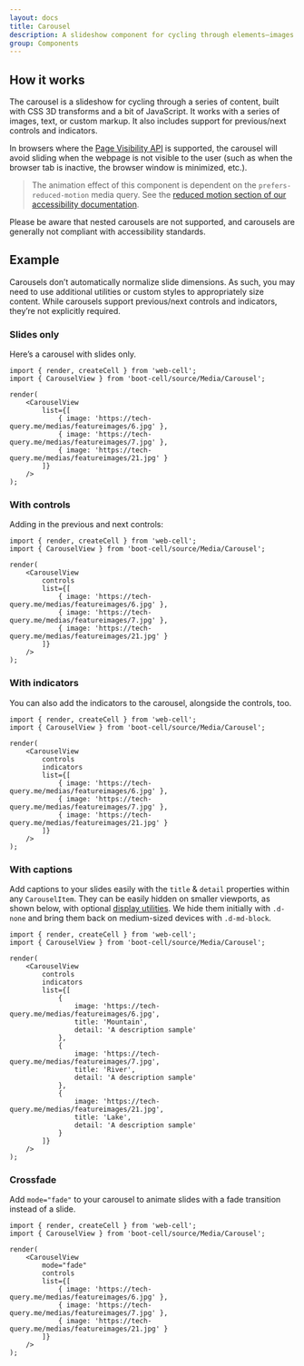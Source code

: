 ```yaml
---
layout: docs
title: Carousel
description: A slideshow component for cycling through elements—images or slides of text—like a carousel.
group: Components
---
```




## How it works

The carousel is a slideshow for cycling through a series of content, built with CSS 3D transforms and a bit of JavaScript.
It works with a series of images, text, or custom markup. It also includes support for previous/next controls and indicators.

In browsers where the [Page Visibility API][1] is supported, the carousel will avoid sliding when the webpage is not visible to the user
(such as when the browser tab is inactive, the browser window is minimized, etc.).

> The animation effect of this component is dependent on the `prefers-reduced-motion` media query.
> See the [reduced motion section of our accessibility documentation][2].

Please be aware that nested carousels are not supported, and carousels are generally not compliant with accessibility standards.

## Example

Carousels don’t automatically normalize slide dimensions. As such, you may need to use additional utilities or custom styles to appropriately size content.
While carousels support previous/next controls and indicators, they’re not explicitly required.

### Slides only

Here’s a carousel with slides only.

<Example>
    <CarouselView
        list={[
            { image: 'https://tech-query.me/medias/featureimages/6.jpg' },
            { image: 'https://tech-query.me/medias/featureimages/7.jpg' },
            { image: 'https://tech-query.me/medias/featureimages/21.jpg' }
        ]}
    />
</Example>

```TSX
import { render, createCell } from 'web-cell';
import { CarouselView } from 'boot-cell/source/Media/Carousel';

render(
    <CarouselView
        list={[
            { image: 'https://tech-query.me/medias/featureimages/6.jpg' },
            { image: 'https://tech-query.me/medias/featureimages/7.jpg' },
            { image: 'https://tech-query.me/medias/featureimages/21.jpg' }
        ]}
    />
);
```

### With controls

Adding in the previous and next controls:

<Example>
    <CarouselView
        controls
        list={[
            { image: 'https://tech-query.me/medias/featureimages/6.jpg' },
            { image: 'https://tech-query.me/medias/featureimages/7.jpg' },
            { image: 'https://tech-query.me/medias/featureimages/21.jpg' }
        ]}
    />
</Example>

```TSX
import { render, createCell } from 'web-cell';
import { CarouselView } from 'boot-cell/source/Media/Carousel';

render(
    <CarouselView
        controls
        list={[
            { image: 'https://tech-query.me/medias/featureimages/6.jpg' },
            { image: 'https://tech-query.me/medias/featureimages/7.jpg' },
            { image: 'https://tech-query.me/medias/featureimages/21.jpg' }
        ]}
    />
);
```

### With indicators

You can also add the indicators to the carousel, alongside the controls, too.

<Example>
    <CarouselView
        controls
        indicators
        list={[
            { image: 'https://tech-query.me/medias/featureimages/6.jpg' },
            { image: 'https://tech-query.me/medias/featureimages/7.jpg' },
            { image: 'https://tech-query.me/medias/featureimages/21.jpg' }
        ]}
    />
</Example>

```TSX
import { render, createCell } from 'web-cell';
import { CarouselView } from 'boot-cell/source/Media/Carousel';

render(
    <CarouselView
        controls
        indicators
        list={[
            { image: 'https://tech-query.me/medias/featureimages/6.jpg' },
            { image: 'https://tech-query.me/medias/featureimages/7.jpg' },
            { image: 'https://tech-query.me/medias/featureimages/21.jpg' }
        ]}
    />
);
```

### With captions

Add captions to your slides easily with the `title` & `detail` properties within any `CarouselItem`.
They can be easily hidden on smaller viewports, as shown below, with optional [display utilities][3].
We hide them initially with `.d-none` and bring them back on medium-sized devices with `.d-md-block`.

<Example>
    <CarouselView
        controls
        indicators
        list={[
            {
                image: 'https://tech-query.me/medias/featureimages/6.jpg',
                title: 'Mountain',
                detail: 'A description sample'
            },
            {
                image: 'https://tech-query.me/medias/featureimages/7.jpg',
                title: 'River',
                detail: 'A description sample'
            },
            {
                image: 'https://tech-query.me/medias/featureimages/21.jpg',
                title: 'Lake',
                detail: 'A description sample'
            }
        ]}
    />
</Example>

```TSX
import { render, createCell } from 'web-cell';
import { CarouselView } from 'boot-cell/source/Media/Carousel';

render(
    <CarouselView
        controls
        indicators
        list={[
            {
                image: 'https://tech-query.me/medias/featureimages/6.jpg',
                title: 'Mountain',
                detail: 'A description sample'
            },
            {
                image: 'https://tech-query.me/medias/featureimages/7.jpg',
                title: 'River',
                detail: 'A description sample'
            },
            {
                image: 'https://tech-query.me/medias/featureimages/21.jpg',
                title: 'Lake',
                detail: 'A description sample'
            }
        ]}
    />
);
```

### Crossfade

Add `mode="fade"` to your carousel to animate slides with a fade transition instead of a slide.

<Example>
    <CarouselView
        mode="fade"
        controls
        list={[
            { image: 'https://tech-query.me/medias/featureimages/6.jpg' },
            { image: 'https://tech-query.me/medias/featureimages/7.jpg' },
            { image: 'https://tech-query.me/medias/featureimages/21.jpg' }
        ]}
    />
</Example>

```TSX
import { render, createCell } from 'web-cell';
import { CarouselView } from 'boot-cell/source/Media/Carousel';

render(
    <CarouselView
        mode="fade"
        controls
        list={[
            { image: 'https://tech-query.me/medias/featureimages/6.jpg' },
            { image: 'https://tech-query.me/medias/featureimages/7.jpg' },
            { image: 'https://tech-query.me/medias/featureimages/21.jpg' }
        ]}
    />
);
```

[1]: https://www.w3.org/TR/page-visibility/
[2]: https://getbootstrap.com/docs/4.5/getting-started/accessibility/#reduced-motion
[3]: https://getbootstrap.com/docs/4.5/utilities/display/
